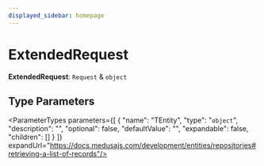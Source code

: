 ```yaml
---
displayed_sidebar: homepage
---
```



# ExtendedRequest

 **ExtendedRequest**: `Request` & `object`

## Type Parameters

<ParameterTypes parameters={[
  {
    "name": "TEntity",
    "type": "`object`",
    "description": "",
    "optional": false,
    "defaultValue": "",
    "expandable": false,
    "children": []
  }
]} expandUrl="https://docs.medusajs.com/development/entities/repositories#retrieving-a-list-of-records"/>
